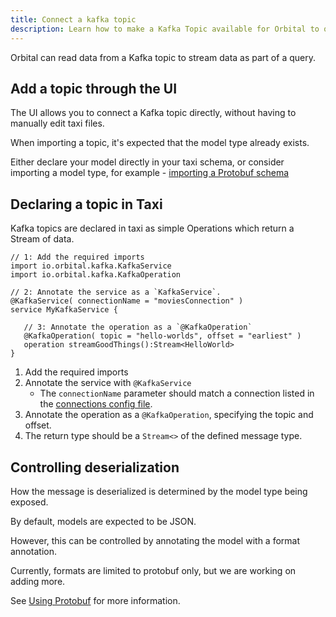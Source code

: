 ```yaml
---
title: Connect a kafka topic
description: Learn how to make a Kafka Topic available for Orbital to query
---
```



Orbital can read data from a Kafka topic to stream data as part of a query.

## Add a topic through the UI

The UI allows you to connect a Kafka topic directly, without having to manually edit taxi files.

<Callout type="note" title="Before you begin">

   When importing a topic, it's expected that the model type already exists.

   Either declare your model directly in your taxi schema, or consider importing
   a model type, for example - [importing a Protobuf schema](/docs/describing-data-sources/protobuf/#importing-a-protobuf-through-the-ui)
</Callout>



## Declaring a topic in Taxi

Kafka topics are declared in taxi as simple Operations which return a Stream of data.

```taxi
// 1: Add the required imports
import io.orbital.kafka.KafkaService
import io.orbital.kafka.KafkaOperation

// 2: Annotate the service as a `KafkaService`.
@KafkaService( connectionName = "moviesConnection" )
service MyKafkaService {

   // 3: Annotate the operation as a `@KafkaOperation`
   @KafkaOperation( topic = "hello-worlds", offset = "earliest" )
   operation streamGoodThings():Stream<HelloWorld>
}
```

 1. Add the required imports
 1. Annotate the service with `@KafkaService`
    * The `connectionName` parameter should match a connection listed in the [connections config file](/docs/deploying/configuring-connections/#kafka-connections).
 1. Annotate the operation as a `@KafkaOperation`, specifying the topic and offset.
 1. The return type should be a `Stream<>` of the defined message type.

## Controlling deserialization
How the message is deserialized is determined by the model type being exposed.

By default, models are expected to be JSON.

However, this can be controlled by annotating the model with a format annotation.

Currently, formats are limited to protobuf only, but we are working on adding more.

See [Using Protobuf](/docs/describing-data-sources/protobuf/) for more information.
